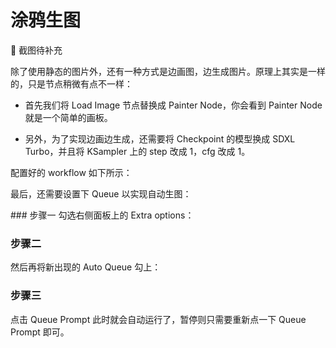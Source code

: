 
# 涂鸦生图

🚧 截图待补充

除了使用静态的图片外，还有一种方式是边画图，边生成图片。原理上其实是一样的，只是节点稍微有点不一样：

* 首先我们将 Load Image 节点替换成 Painter Node，你会看到 Painter Node 就是一个简单的画板。

* 另外，为了实现边画边生成，还需要将 Checkpoint 的模型换成 SDXL Turbo，并且将 KSampler 上的 step 改成 1，cfg 改成 1。

配置好的 workflow 如下所示：
<br />
<PhotoProvider>
  <PhotoView src="/comfyui-img2img/002.png">
    <img src="/comfyui-img2img/002.png" alt="" />
  </PhotoView>
</PhotoProvider>

最后，还需要设置下 Queue 以实现自动生图：

<Steps>
### 步骤一
勾选右侧面板上的 Extra options：

### 步骤二
然后再将新出现的 Auto Queue 勾上：
### 步骤三
点击 Queue Prompt 此时就会自动运行了，暂停则只需要重新点一下 Queue Prompt 即可。
</Steps>
